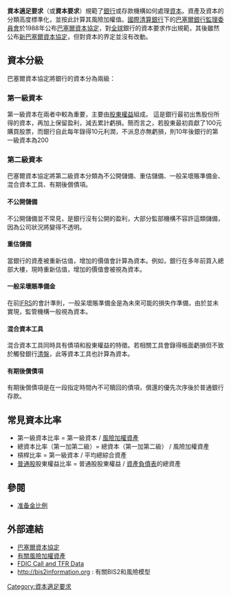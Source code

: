 '''資本適足要求'''（或'''資本要求'''）規範了[[銀行|銀行]]或存款機構如何處理[[資本|資本]]。資產及資本的分類高度標準化，並按此計算其風險加權值。[[國際清算銀行|國際清算銀行]]下的[[巴塞爾銀行監理委員會|巴塞爾銀行監理委員會]]於1988年公布[[巴塞爾資本協定|巴塞爾資本協定]]，對[[全球|全球]]銀行的資本要求作出規範，其後雖然公布[[新巴塞爾資本協定|新巴塞爾資本協定]]，但對資本的界定並沒有改動。

==資本分級==
巴塞爾資本協定將銀行的資本分為兩級： 
===第一級資本===
第一級資本在兩者中較為重要，主要由[[股東權益|股東權益]]組成。 這是銀行最初出售股份所得的資本，再加上保留盈利，減去累計虧損。簡而言之，若股東最初貢獻了100元購買股票，而銀行自此每年錄得10元利潤，不派息亦無虧損，則10年後銀行的第一級資本為200

===第二級資本===
巴塞爾資本協定將第二級資本分類為不公開儲備、重估儲備、一般呆壞賬準備金、混合資本工具、有期後償債項。
====不公開儲備====
不公開儲備並不常見，是銀行沒有公開的盈利，大部分監部機構不容許這類儲備，因為公司狀況將變得不透明。
====重估儲備====
當銀行的資產被重新估值，增加的價值會計算為資本。例如，銀行在多年前買入總部大樓，現時重新估值，增加的價值會被視為資本。
====一般呆壞賬準備金====
在前[[國際會計準則|IFRS]]的會計準則，一般呆壞賬準備金是為未來可能的損失作準備，由於並未實現，監管機構一般視為資本。
====混合資本工具====
混合資本工具同時具有債項和股東權益的特徵。若相關工具會錄得帳面虧損但不致於觸發銀行[[清盤|清盤]]，此等資本工具也計算為資本。
====有期後償債項====
有期後償債項是在一段指定時間內不可贖回的債項，償還的優先次序後於普通銀行存款。

==常見資本比率==
* 第一級資本比率 = 第一級資本 / [[風險加權資產|風險加權資產]]
* 總資本比率（第一加第二級）= 總資本（第一加第二級） / 風險加權資產
* 槓桿比率 = 第一級資本 / 平均總綜合資產
* [[普通股|普通股]]股東權益比率 = 普通股股東權益 / [[資產負債表|資產負債表]]的總資產

==參閱==
*[[准备金比例|准备金比例]]

==外部連結==
*[http://www.bis.org/publ/bcbsc111.pdf 巴塞爾資本協定] {{Wayback|url=http://www.bis.org/publ/bcbsc111.pdf |date=20210422184833 }}
*[http://www.anz.com/edna/dictionary.asp?action=content&content=risk-weighted_assets 有關風險加權資產] {{Wayback|url=http://www.anz.com/edna/dictionary.asp?action=content&content=risk-weighted_assets |date=20110928063811 }}
*[https://web.archive.org/web/20060813173230/http://www2.fdic.gov/Call_TFR_Rpts/search.asp FDIC Call and TFR Data]
*http://bis2information.org {{Wayback|url=http://bis2information.org/ |date=20081204155301 }}: 有關BIS2和風險模型

{{Central banks}}
{{Authority control}}
[[Category:資本適足要求|Category:資本適足要求]]